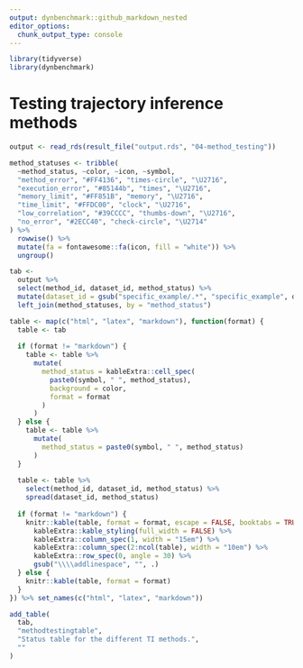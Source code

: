 ```yaml
---
output: dynbenchmark::github_markdown_nested
editor_options: 
  chunk_output_type: console
---
```


```r
library(tidyverse)
library(dynbenchmark)
```

# Testing trajectory inference methods

```r
output <- read_rds(result_file("output.rds", "04-method_testing"))

method_statuses <- tribble(
  ~method_status, ~color, ~icon, ~symbol,
  "method_error", "#FF4136", "times-circle", "\U2716",
  "execution_error", "#85144b", "times", "\U2716",
  "memory_limit", "#FF851B", "memory", "\U2716",
  "time_limit", "#FFDC00", "clock", "\U2716",
  "low_correlation", "#39CCCC", "thumbs-down", "\U2716",
  "no_error", "#2ECC40", "check-circle", "\U2714"
) %>% 
  rowwise() %>% 
  mutate(fa = fontawesome::fa(icon, fill = "white")) %>% 
  ungroup()

tab <- 
  output %>%
  select(method_id, dataset_id, method_status) %>%
  mutate(dataset_id = gsub("specific_example/.*", "specific_example", dataset_id)) %>% 
  left_join(method_statuses, by = "method_status")


```


```r
table <- map(c("html", "latex", "markdown"), function(format) {
  table <- tab
  
  if (format != "markdown") {
    table <- table %>% 
      mutate(
        method_status = kableExtra::cell_spec(
          paste0(symbol, " ", method_status),
          background = color,
          format = format
        )
      ) 
  } else {
    table <- table %>% 
      mutate(
        method_status = paste0(symbol, " ", method_status)
      )
  }
  
  table <- table %>%
    select(method_id, dataset_id, method_status) %>% 
    spread(dataset_id, method_status)
  
  if (format != "markdown") {
    knitr::kable(table, format = format, escape = FALSE, booktabs = TRUE) %>% 
      kableExtra::kable_styling(full_width = FALSE) %>% 
      kableExtra::column_spec(1, width = "15em") %>% 
      kableExtra::column_spec(2:ncol(table), width = "10em") %>% 
      kableExtra::row_spec(0, angle = 30) %>% 
      gsub("\\\\addlinespace", "", .)
  } else {
    knitr::kable(table, format = format)
  }
}) %>% set_names(c("html", "latex", "markdown"))

add_table(
  tab,
  "methodtestingtable",
  "Status table for the different TI methods.",
  ""
)

```
